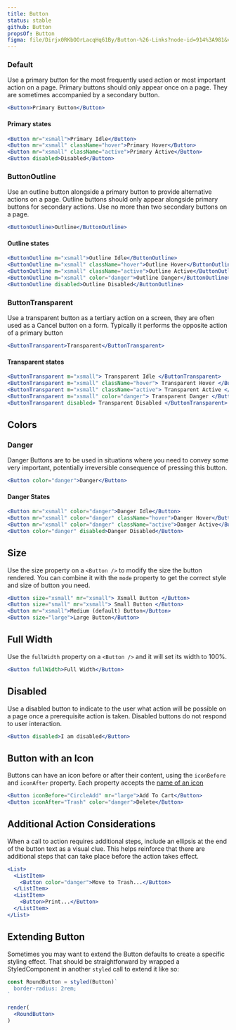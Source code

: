 ```yaml
---
title: Button
status: stable
github: Button
propsOf: Button
figma: file/Dirjx0RKbOOrLacqHq61By/Button-%26-Links?node-id=914%3A981&viewport=1741%2C951%2C1
---
```



### Default

Use a primary button for the most frequently used action or most important action on a page. Primary buttons should only appear once on a page. They are sometimes accompanied by a secondary button.

```jsx
<Button>Primary Button</Button>
```

#### Primary states

```jsx
<Button mr="xsmall">Primary Idle</Button>
<Button mr="xsmall" className="hover">Primary Hover</Button>
<Button mr="xsmall" className="active">Primary Active</Button>
<Button disabled>Disabled</Button>
```

### ButtonOutline

Use an outline button alongside a primary button to provide alternative actions on a page. Outline buttons should only appear alongside primary buttons for secondary actions. Use no more than two secondary buttons on a page.

```jsx
<ButtonOutline>Outline</ButtonOutline>
```

#### Outline states

```jsx
<ButtonOutline m="xsmall">Outline Idle</ButtonOutline>
<ButtonOutline m="xsmall" className="hover">Outline Hover</ButtonOutline>
<ButtonOutline m="xsmall" className="active">Outline Active</ButtonOutline>
<ButtonOutline m="xsmall" color="danger">Outline Danger</ButtonOutline>
<ButtonOutline disabled>Outline Disabled</ButtonOutline>
```

### ButtonTransparent

Use a transparent button as a tertiary action on a screen, they are often used as a Cancel button on a form. Typically it performs the opposite action of a primary button

```jsx
<ButtonTransparent>Transparent</ButtonTransparent>
```

#### Transparent states

```jsx
<ButtonTransparent m="xsmall"> Transparent Idle </ButtonTransparent>
<ButtonTransparent m="xsmall" className="hover"> Transparent Hover </ButtonTransparent>
<ButtonTransparent m="xsmall" className="active"> Transparent Active </ButtonTransparent>
<ButtonTransparent m="xsmall" color="danger"> Transparent Danger </ButtonTransparent>
<ButtonTransparent disabled> Transparent Disabled </ButtonTransparent>
```

## Colors

### Danger

Danger Buttons are to be used in situations where you need to convey some very important, potentially irreversible consequence of pressing this button.

```jsx
<Button color="danger">Danger</Button>
```

#### Danger States

```jsx
<Button mr="xsmall" color="danger">Danger Idle</Button>
<Button mr="xsmall" color="danger" className="hover">Danger Hover</Button>
<Button mr="xsmall" color="danger" className="active">Danger Active</Button>
<Button color="danger" disabled>Danger Disabled</Button>
```

## Size

Use the size property on a `<Button />` to modify the size the button rendered. You can combine it with the `mode` property to get the correct style and size of button you need.

```jsx
<Button size="xsmall" mr="xsmall"> Xsmall Button </Button>
<Button size="small" mr="xsmall"> Small Button </Button>
<Button mr="xsmall">Medium (default) Button</Button>
<Button size="large">Large Button</Button>
```

## Full Width

Use the `fullWidth` property on a `<Button />` and it will set its width to 100%.

```jsx
<Button fullWidth>Full Width</Button>
```

## Disabled

Use a disabled button to indicate to the user what action will be possible on a page once a prerequisite action is taken. Disabled buttons do not respond to user interaction.

```jsx
<Button disabled>I am disabled</Button>
```

## Button with an Icon

Buttons can have an icon before or after their content, using the `iconBefore` and `iconAfter` property. Each property accepts the [name of an icon](/#!/Icons)

```jsx
<Button iconBefore="CircleAdd" mr="large">Add To Cart</Button>
<Button iconAfter="Trash" color="danger">Delete</Button>
```

## Additional Action Considerations

When a call to action requires additional steps, include an ellipsis at the end of the button text as a visual clue. This helps reinforce that there are additional steps that can take place before the action takes effect.

```jsx
<List>
  <ListItem>
    <Button color="danger">Move to Trash...</Button>
  </ListItem>
  <ListItem>
    <Button>Print...</Button>
  </ListItem>
</List>
```

## Extending Button

Sometimes you may want to extend the Button defaults to create a specific styling effect. That should be straightforward by wrapped a StyledComponent in another `styled` call to extend it like so:

<RoundBtn />

```jsx static
const RoundButton = styled(Button)`
  border-radius: 2rem;
`

render(
  <RoundButton>
)
```
